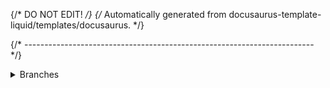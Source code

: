 {/* DO NOT EDIT! */}
{/* Automatically generated from docusaurus-template-liquid/templates/docusaurus. */}

{/* ------------------------------------------------------------------------ */}

<details>
<summary>Branches</summary>

This project utilises multiple branches:

- `master`, containing the latest stable version (default)
- `development`, containing the current development version
- `website`, containing the current website content; pushes to this branch automatically trigger publication of the main website
- `webpreview`, containing the current preview website content; pushes to this branch automatically trigger publication of the preview website

All development is conducted in the `development` branch, and contributions via
Pull Requests should be directed to this branch.

When new releases are published, the `development` branch is merged
into `master`.

</details>

